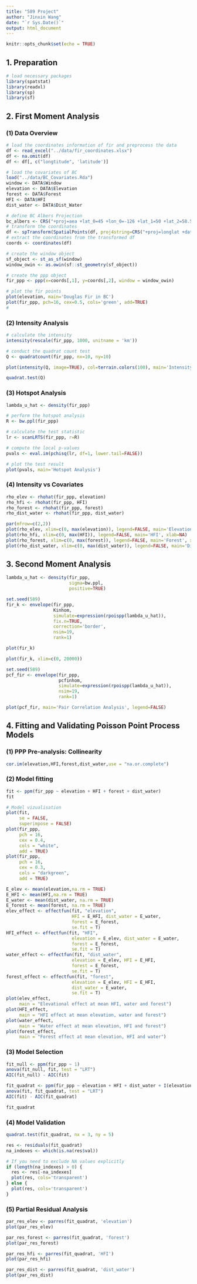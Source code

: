 ```yaml
---
title: "589 Project"
author: "Jinxin Wang"
date: "`r Sys.Date()`"
output: html_document
---
```


```r
knitr::opts_chunk$set(echo = TRUE)
```

## 1. Preparation

```r
# load necessary packages
library(spatstat)
library(readxl)
library(sp)
library(sf)
```

## 2. First Moment Analysis

### (1) Data Overview

```r
# load the coordinates information of fir and preprocess the data
df <- read_excel("../data/fir_coordinates.xlsx")
df <- na.omit(df)
df <- df[, c("longtitude", 'latitude')]

# load the covariates of BC
load("../data/BC_Covariates.Rda")
window <- DATA$Window
elevation <- DATA$Elevation
forest <- DATA$Forest
HFI <- DATA$HFI
dist_water <- DATA$Dist_Water

# define BC Albers Projection
bc_albers <- CRS("+proj=aea +lat_0=45 +lon_0=-126 +lat_1=50 +lat_2=58.5 +x_0=1000000 +y_0=0 +datum=NAD83 +units=m +no_defs")
# transform the coordinates
df <- spTransform(SpatialPoints(df, proj4string=CRS("+proj=longlat +datum=WGS84")), bc_albers)
# extract the coordinates from the transformed df
coords <- coordinates(df)

# create the window object
sf_object <- st_as_sf(window)
window_owin <- as.owin(sf::st_geometry(sf_object))

# create the ppp object
fir_ppp <- ppp(x=coords[,1], y=coords[,2], window = window_owin)

# plot the fir points
plot(elevation, main='Douglas Fir in BC')
plot(fir_ppp, pch=16, cex=0.5, cols='green', add=TRUE)
# 
```

### (2) Intensity Analysis

```r
# calculate the intensity
intensity(rescale(fir_ppp, 1000, unitname = 'km'))
```

```r
# conduct the quadrat count test
Q <- quadratcount(fir_ppp, nx=10, ny=10)

plot(intensity(Q, image=TRUE), col=terrain.colors(100), main='Intensity of Douglas Fir in BC')
```

```r
quadrat.test(Q)
```

### (3) Hotspot Analysis

```r
lambda_u_hat <- density(fir_ppp)

# perform the hotspot analysis
R <- bw.ppl(fir_ppp)

# calculate the test statistic
lr <- scanLRTS(fir_ppp, r=R)

# compute the local p-values
pvals <- eval.im(pchisq(lr, df=1, lower.tail=FALSE))

# plot the test result
plot(pvals, main='Hotspot Analysis')
```

### (4) Intensity vs Covariates

```r
rho_elev <- rhohat(fir_ppp, elevation)
rho_hfi <- rhohat(fir_ppp, HFI)
rho_forest <- rhohat(fir_ppp, forest)
rho_dist_water <- rhohat(fir_ppp, dist_water)
```

```r
par(mfrow=c(2,2))
plot(rho_elev, xlim=c(0, max(elevation)), legend=FALSE, main='Elevation', xlab=NA)
plot(rho_hfi, xlim=c(0, max(HFI)), legend=FALSE, main='HFI', xlab=NA)
plot(rho_forest, xlim=c(0, max(forest)), legend=FALSE, main='Forest', xlab=NA)
plot(rho_dist_water, xlim=c(0, max(dist_water)), legend=FALSE, main='Distance to Water', xlab=NA)
```

## 3. Second Moment Analysis

```r
lambda_u_hat <- density(fir_ppp,
                        sigma=bw.ppl,
                        positive=TRUE)

set.seed(589)
fir_k <- envelope(fir_ppp,
                  Kinhom,
                  simulate=expression(rpoispp(lambda_u_hat)),
                  fix.n=TRUE,
                  correction='border',
                  nsim=19,
                  rank=1)

plot(fir_k)
```

```r
plot(fir_k, xlim=c(0, 20000))
```

```r
set.seed(589)
pcf_fir <- envelope(fir_ppp,
                    pcfinhom,
                    simulate=expression(rpoispp(lambda_u_hat)),
                    nsim=19,
                    rank=1)

plot(pcf_fir, main='Pair Correlation Analysis', legend=FALSE)
```

## 4. Fitting and Validating Poisson Point Process Models

### (1) PPP Pre-analysis: Collinearity

```r
cor.im(elevation,HFI,forest,dist_water,use = "na.or.complete")
```

### (2) Model fitting

```r
fit <- ppm(fir_ppp ~ elevation + HFI + forest + dist_water)
fit
```

```r
# Model vizualisation
plot(fit,
     se = FALSE,
     superimpose = FALSE)
plot(fir_ppp,
     pch = 16,
     cex = 0.4,
     cols = "white",
     add = TRUE)
plot(fir_ppp,
     pch = 16,
     cex = 0.3,
     cols = "darkgreen",
     add = TRUE)
```

```r
E_elev <- mean(elevation,na.rm = TRUE)
E_HFI <- mean(HFI,na.rm = TRUE)
E_water <- mean(dist_water, na.rm = TRUE)
E_forest <- mean(forest, na.rm = TRUE)
elev_effect <- effectfun(fit, "elevation", 
                         HFI = E_HFI, dist_water = E_water,
                         forest = E_forest,
                         se.fit = T)
HFI_effect <- effectfun(fit, "HFI", 
                         elevation = E_elev, dist_water = E_water,
                         forest = E_forest,
                         se.fit = T)
water_effect <- effectfun(fit, "dist_water", 
                         elevation = E_elev, HFI = E_HFI,
                         forest = E_forest,
                         se.fit = T)
forest_effect <- effectfun(fit, "forest", 
                         elevation = E_elev, HFI = E_HFI,
                         dist_water = E_water,
                         se.fit = T)
plot(elev_effect,
     main = "Elevational effect at mean HFI, water and forest")
plot(HFI_effect,
     main = "HFI effect at mean elevation, water and forest")
plot(water_effect,
     main = "Water effect at mean elevation, HFI and forest")
plot(forest_effect,
     main = "Forest effect at mean elevation, HFI and water")
```

### (3) Model Selection

```r
fit_null <- ppm(fir_ppp ~ 1)
anova(fit_null, fit, test = "LRT")
AIC(fit_null) - AIC(fit)

fit_quadrat <- ppm(fir_ppp ~ elevation + HFI + dist_water + I(elevation^2)+I(forest^2)+I(exp(HFI)))
anova(fit, fit_quadrat, test = "LRT")
AIC(fit) - AIC(fit_quadrat)
```

```r
fit_quadrat
```

### (4) Model Validation

```r
quadrat.test(fit_quadrat, nx = 3, ny = 5)
```

```r
res <- residuals(fit_quadrat)
na_indexes <- which(is.na(res$val))

# If you need to exclude NA values explicitly
if (length(na_indexes) > 0) {
  res <- res[-na_indexes]
  plot(res, cols='transparent')
} else {
  plot(res, cols='transparent')
}
```

### (5) Partial Residual Analysis

```r
par_res_elev <- parres(fit_quadrat, 'elevation')
plot(par_res_elev)
```

```r
par_res_forest <- parres(fit_quadrat, 'forest')
plot(par_res_forest)
```

```r
par_res_hfi <- parres(fit_quadrat, 'HFI')
plot(par_res_hfi)
```

```r
par_res_dist <- parres(fit_quadrat, 'dist_water')
plot(par_res_dist)
```
